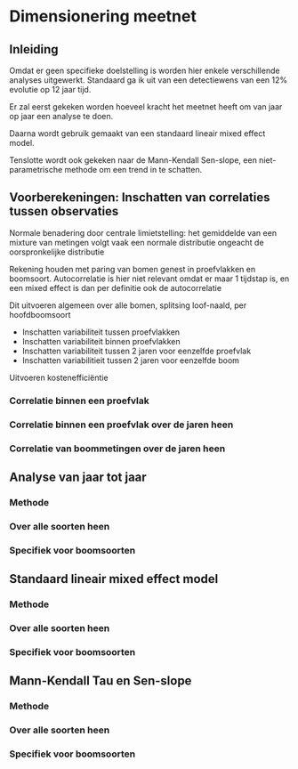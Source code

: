 # Dimensionering meetnet

## Inleiding

Omdat er geen specifieke doelstelling is worden hier enkele verschillende analyses uitgewerkt. Standaard ga ik uit van een detectiewens van een 12% evolutie op 12 jaar tijd.

Er zal eerst gekeken worden hoeveel kracht het meetnet heeft om van jaar op jaar een analyse te doen.

Daarna wordt gebruik gemaakt van een standaard lineair mixed effect model.

Tenslotte wordt ook gekeken naar de Mann-Kendall Sen-slope, een niet-parametrische methode om een trend in te schatten.

## Voorberekeningen: Inschatten van correlaties tussen observaties


Normale benadering door centrale limietstelling: het gemiddelde van een mixture van metingen volgt vaak een normale distributie ongeacht de oorspronkelijke distributie

Rekening houden met paring van bomen genest in proefvlakken en boomsoort. Autocorrelatie is hier niet relevant omdat er maar 1 tijdstap is, en een mixed effect is dan per definitie ook de autocorrelatie

Dit uitvoeren algemeen over alle bomen, splitsing loof-naald, per hoofdboomsoort

- Inschatten variabiliteit tussen proefvlakken
- Inschatten variabiliteit binnen proefvlakken
- Inschatten variabiliteit tussen 2 jaren voor eenzelfde proefvlak
- Inschatten variabilitieit tussen 2 jaren voor eenzelfde boom

Uitvoeren kostenefficiëntie

### Correlatie binnen een proefvlak

### Correlatie binnen een proefvlak over de jaren heen

### Correlatie van boommetingen over de jaren heen


## Analyse van jaar tot jaar

### Methode

### Over alle soorten heen

### Specifiek voor boomsoorten

## Standaard lineair mixed effect model

### Methode

### Over alle soorten heen

### Specifiek voor boomsoorten


## Mann-Kendall Tau en Sen-slope

### Methode

### Over alle soorten heen

### Specifiek voor boomsoorten



